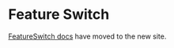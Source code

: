 
<Meta title="Components/Selections/FeatureSwitch" />

# Feature Switch

[FeatureSwitch docs](https://atlantis.getjobber.com/components/FeatureSwitch) have moved to the new site.

